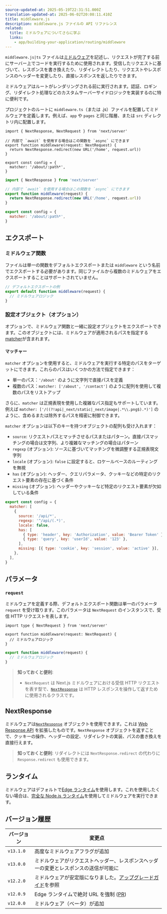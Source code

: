 ```yaml
---
source-updated-at: 2025-05-19T22:31:51.000Z
translation-updated-at: 2025-06-02T20:08:11.410Z
title: middleware.js
description: middleware.js ファイルの API リファレンス
related:
  title: ミドルウェアについてさらに学ぶ
  links:
    - app/building-your-application/routing/middleware
---
```


`middleware.js|ts` ファイルは[ミドルウェア](/docs/app/building-your-application/routing/middleware)を記述し、リクエストが完了する前にサーバー上でコードを実行するために使用されます。受信したリクエストに基づいて、レスポンスを書き換えたり、リダイレクトしたり、リクエストやレスポンスのヘッダーを変更したり、直接レスポンスを返したりできます。

ミドルウェアはルートがレンダリングされる前に実行されます。認証、ロギング、リダイレクト処理などのカスタムサーバーサイドロジックを実装するのに特に便利です。

プロジェクトのルートに `middleware.ts`（または .js）ファイルを配置してミドルウェアを定義します。例えば、`app` や `pages` と同じ階層、または `src` ディレクトリ内に配置します。

```tsx filename="middleware.ts" switcher
import { NextResponse, NextRequest } from 'next/server'

// 内部で `await` を使用する場合はこの関数を `async` にできます
export function middleware(request: NextRequest) {
  return NextResponse.redirect(new URL('/home', request.url))
}

export const config = {
  matcher: '/about/:path*',
}
```

```js filename="middleware.js" switcher
import { NextResponse } from 'next/server'

// 内部で `await` を使用する場合はこの関数を `async` にできます
export function middleware(request) {
  return NextResponse.redirect(new URL('/home', request.url))
}

export const config = {
  matcher: '/about/:path*',
}
```

## エクスポート

### ミドルウェア関数

ファイルは単一の関数をデフォルトエクスポートまたは `middleware` という名前でエクスポートする必要があります。同じファイルから複数のミドルウェアをエクスポートすることはサポートされていません。

```js filename="middleware.js"
// デフォルトエクスポートの例
export default function middleware(request) {
  // ミドルウェアロジック
}
```

### 設定オブジェクト（オプション）

オプションで、ミドルウェア関数と一緒に設定オブジェクトをエクスポートできます。このオブジェクトには、ミドルウェアが適用されるパスを指定する[matcher](#matcher)が含まれます。

#### マッチャー

`matcher` オプションを使用すると、ミドルウェアを実行する特定のパスをターゲットにできます。これらのパスはいくつかの方法で指定できます：

- 単一のパス：`'/about'` のように文字列で直接パスを定義
- 複数のパス：`matcher: ['/about', '/contact']` のように配列を使用して複数のパスをリストアップ

さらに、`matcher` は正規表現を使用した複雑なパス指定もサポートしています。例えば `matcher: ['/((?!api|_next/static|_next/image|.*\\.png$).*)']` のように、含めるまたは除外するパスを精密に制御できます。

`matcher` オプションは以下のキーを持つオブジェクトの配列も受け入れます：

- `source`: リクエストパスとマッチさせるパスまたはパターン。直接パスマッチングの場合は文字列、より複雑なマッチングの場合はパターン
- `regexp` (オプション): ソースに基づいてマッチングを微調整する正規表現文字列
- `locale` (オプション): `false` に設定すると、ロケールベースのルーティングを無視
- `has` (オプション): ヘッダー、クエリパラメータ、クッキーなどの特定のリクエスト要素の存在に基づく条件
- `missing` (オプション): ヘッダーやクッキーなど特定のリクエスト要素が欠如している条件

```js filename="middleware.js"
export const config = {
  matcher: [
    {
      source: '/api/*',
      regexp: '^/api/(.*)',
      locale: false,
      has: [
        { type: 'header', key: 'Authorization', value: 'Bearer Token' },
        { type: 'query', key: 'userId', value: '123' },
      ],
      missing: [{ type: 'cookie', key: 'session', value: 'active' }],
    },
  ],
}
```

## パラメータ

### `request`

ミドルウェアを定義する際、デフォルトエクスポート関数は単一のパラメータ `request` を受け取ります。このパラメータは `NextRequest` のインスタンスで、受信 HTTP リクエストを表します。

```tsx filename="middleware.ts" switcher
import type { NextRequest } from 'next/server'

export function middleware(request: NextRequest) {
  // ミドルウェアロジック
}
```

```js filename="middleware.js" switcher
export function middleware(request) {
  // ミドルウェアロジック
}
```

> **知っておくと便利**:
>
> - `NextRequest` は Next.js ミドルウェアにおける受信 HTTP リクエストを表す型で、[`NextResponse`](#nextresponse) は HTTP レスポンスを操作して返すために使用されるクラスです。

## NextResponse

ミドルウェアは[`NextResponse`](/docs/app/building-your-application/routing/middleware#nextresponse) オブジェクトを使用できます。これは [Web Response API](https://developer.mozilla.org/en-US/docs/Web/API/Response) を拡張したものです。`NextResponse` オブジェクトを返すことで、クッキーの操作、ヘッダーの設定、リダイレクトの実装、パスの書き換えを直接行えます。

> **知っておくと便利**: リダイレクトには `NextResponse.redirect` の代わりに `Response.redirect` も使用できます。

## ランタイム

ミドルウェアはデフォルトで[Edge ランタイム](/docs/app/api-reference/edge)を使用します。これを使用したくない場合は、[完全な Node.js ランタイム](/blog/next-15-2#nodejs-middleware-experimental)を使用してミドルウェアを実行できます。

## バージョン履歴

| バージョン   | 変更点                                                                                       |
| --------- | --------------------------------------------------------------------------------------------- |
| `v13.1.0` | 高度なミドルウェアフラグが追加                                                               |
| `v13.0.0` | ミドルウェアがリクエストヘッダー、レスポンスヘッダーの変更とレスポンスの送信が可能に                   |
| `v12.2.0` | ミドルウェアが安定版になりました。[アップグレードガイド](/docs/messages/middleware-upgrade-guide)を参照 |
| `v12.0.9` | Edge ランタイムで絶対 URL を強制 ([PR](https://github.com/vercel/next.js/pull/33410))    |
| `v12.0.0` | ミドルウェア（ベータ）が追加                                                                       |